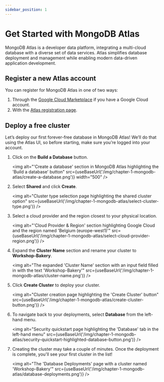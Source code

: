 ```yaml
---
sidebar_position: 1
---
```



# Get Started with MongoDB Atlas

MongoDB Atlas is a developer data platform, integrating a multi-cloud database with a diverse set of data services. Atlas simplifies database deployment and management while enabling modern data-driven application development.

## Register a new Atlas account

You can register for MongoDB Atlas in one of two ways:

1. Through the [Google Cloud Marketplace](https://console.cloud.google.com/marketplace/product/mongodb/mdb-atlas-self-service?utm_source=mongodb_devrel&utm_medium=static_site&utm_campaign=devrel&utm_id=mongodb) if you have a Google Cloud account.
1. With the [Atlas registration page](https://account.mongodb.com/account/register).

## Deploy a free cluster

Let’s deploy our first forever-free database in MongoDB Atlas! We’ll do that using the Atlas UI, so before starting, make sure you’re logged into your account.

1. Click on the **Build a Database** button.

    <img
        alt="'Create a database' section in MongoDB Atlas highlighting the 'Build a database' button" 
        src={useBaseUrl('/img/chapter-1-mongodb-atlas/create-a-database.png')}
        width="500"
    />

1. Select **Shared** and click **Create**.

    <img
        alt="Cluster type selection page highlighting the shared cluster option"
        src={useBaseUrl('/img/chapter-1-mongodb-atlas/select-cluster-type.png')}
    />

1. Select a cloud provider and the region closest to your physical location.

    <img
        alt="'Cloud Provider & Region' section highlighting Google Cloud and the region named 'Belgium (europe-west1)'"
        src={useBaseUrl('/img/chapter-1-mongodb-atlas/select-cloud-provider-region.png')}
    />

1. Expand the **Cluster Name** section and rename your cluster to **Workshop-Bakery**.

    <img
        alt="The expanded 'Cluster Name' section with an input field filled in with the text 'Workshop-Bakery'"
        src={useBaseUrl('/img/chapter-1-mongodb-atlas/cluster-name.png')}
    />

1. Click **Create Cluster** to deploy your cluster.

    <img
        alt="Cluster creation page highlighting the 'Create Cluster' button"
        src={useBaseUrl('/img/chapter-1-mongodb-atlas/create-cluster-button.png')}
    />

1. To navigate back to your deployments, select **Database** from the left-hand menu.

    <img
        alt="Security quickstart page highlighting the 'Database' tab in the left-hand menu"
        src={useBaseUrl('/img/chapter-1-mongodb-atlas/security-quickstart-highlighted-database-button.png')}
    />

1. Creating the cluster may take a couple of minutes. Once the deployment is complete, you'll see your first cluster in the list!

    <img
        alt="The 'Database Deployments' page with a cluster named 'Workshop-Bakery'"
        src={useBaseUrl('/img/chapter-1-mongodb-atlas/database-deployments.png')}
    />

